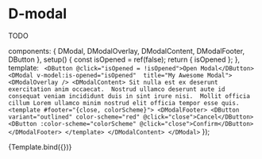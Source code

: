 
<Meta title="Components/Modal" />

# D-modal

TODO

  components: { DModal, DModalOverlay, DModalContent, DModalFooter, DButton },
  setup() {
    const isOpened = ref(false);
    return { isOpened };
  },
  template: `
    <DButton @click="isOpened = !isOpened">Open Modal</DButton>
    <DModal v-model:is-opened="isOpened"  title="My Awesome Modal">
      <DModalOverlay />
      <DModalContent>
        Sit nulla est ex deserunt exercitation anim occaecat. 
        Nostrud ullamco deserunt aute id consequat veniam incididunt duis in sint irure nisi. 
        Mollit officia cillum Lorem ullamco minim nostrud elit officia tempor esse quis.
        <template #footer="{close, colorScheme}">
          <DModalFooter>
            <DButton variant="outlined" color-scheme="red" @click="close">Cancel</DButton>
            <DButton :color-scheme="colorScheme" @click="close">Confirm</DButton>
          </DModalFooter>
        </template>
      </DModalContent>
    </DModal>`
});

<Canvas>
  <Story name="Default">{Template.bind({})}</Story>
</Canvas>
